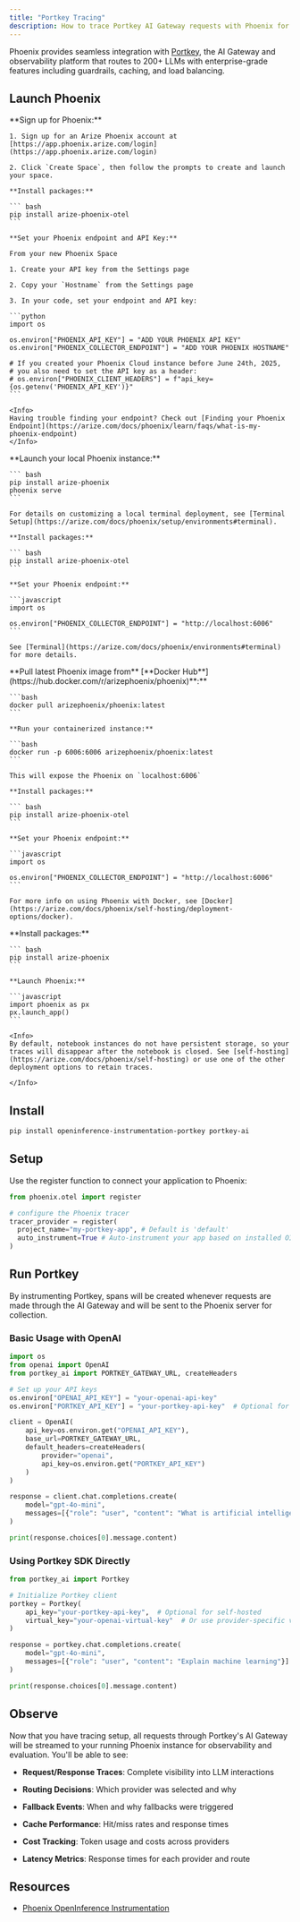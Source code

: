 ```yaml
---
title: "Portkey Tracing"
description: How to trace Portkey AI Gateway requests with Phoenix for comprehensive LLM observability
---
```


Phoenix provides seamless integration with [Portkey](https://portkey.ai/), the AI Gateway and observability platform that routes to 200+ LLMs with enterprise-grade features including guardrails, caching, and load balancing.

## Launch Phoenix

<Tabs>
  <Tab title="Phoenix Cloud">
    **Sign up for Phoenix:**

    1. Sign up for an Arize Phoenix account at [https://app.phoenix.arize.com/login](https://app.phoenix.arize.com/login)

    2. Click `Create Space`, then follow the prompts to create and launch your space.

    **Install packages:**

    ``` bash
    pip install arize-phoenix-otel
    ```

    **Set your Phoenix endpoint and API Key:**

    From your new Phoenix Space

    1. Create your API key from the Settings page

    2. Copy your `Hostname` from the Settings page

    3. In your code, set your endpoint and API key:

    ```python
    import os

    os.environ["PHOENIX_API_KEY"] = "ADD YOUR PHOENIX API KEY"
    os.environ["PHOENIX_COLLECTOR_ENDPOINT"] = "ADD YOUR PHOENIX HOSTNAME"

    # If you created your Phoenix Cloud instance before June 24th, 2025,
    # you also need to set the API key as a header:
    # os.environ["PHOENIX_CLIENT_HEADERS"] = f"api_key={os.getenv('PHOENIX_API_KEY')}"
    ```

    <Info>
    Having trouble finding your endpoint? Check out [Finding your Phoenix Endpoint](https://arize.com/docs/phoenix/learn/faqs/what-is-my-phoenix-endpoint)
    </Info>
  </Tab>
  <Tab title="Command Line">
    **Launch your local Phoenix instance:**

    ``` bash
    pip install arize-phoenix
    phoenix serve
    ```

    For details on customizing a local terminal deployment, see [Terminal Setup](https://arize.com/docs/phoenix/setup/environments#terminal).

    **Install packages:**

    ``` bash
    pip install arize-phoenix-otel
    ```

    **Set your Phoenix endpoint:**

    ```javascript
    import os

    os.environ["PHOENIX_COLLECTOR_ENDPOINT"] = "http://localhost:6006"
    ```

    See [Terminal](https://arize.com/docs/phoenix/environments#terminal) for more details.
  </Tab>
  <Tab title="Docker">
    **Pull latest Phoenix image from** [**Docker Hub**](https://hub.docker.com/r/arizephoenix/phoenix)**:**

    ```bash
    docker pull arizephoenix/phoenix:latest
    ```

    **Run your containerized instance:**

    ```bash
    docker run -p 6006:6006 arizephoenix/phoenix:latest
    ```

    This will expose the Phoenix on `localhost:6006`

    **Install packages:**

    ``` bash
    pip install arize-phoenix-otel
    ```

    **Set your Phoenix endpoint:**

    ```javascript
    import os

    os.environ["PHOENIX_COLLECTOR_ENDPOINT"] = "http://localhost:6006"
    ```

    For more info on using Phoenix with Docker, see [Docker](https://arize.com/docs/phoenix/self-hosting/deployment-options/docker).
  </Tab>
    <Tab title="Notebook">
    **Install packages:**

    ``` bash
    pip install arize-phoenix
    ```

    **Launch Phoenix:**

    ```javascript
    import phoenix as px
    px.launch_app()
    ```

    <Info>
    By default, notebook instances do not have persistent storage, so your traces will disappear after the notebook is closed. See [self-hosting](https://arize.com/docs/phoenix/self-hosting) or use one of the other deployment options to retain traces.

    </Info>
  </Tab>
</Tabs>

## Install

```bash
pip install openinference-instrumentation-portkey portkey-ai
```

## Setup

Use the register function to connect your application to Phoenix:

```python
from phoenix.otel import register

# configure the Phoenix tracer
tracer_provider = register(
  project_name="my-portkey-app", # Default is 'default'
  auto_instrument=True # Auto-instrument your app based on installed OI dependencies
)
```

## Run Portkey

By instrumenting Portkey, spans will be created whenever requests are made through the AI Gateway and will be sent to the Phoenix server for collection.

### Basic Usage with OpenAI

```python
import os
from openai import OpenAI
from portkey_ai import PORTKEY_GATEWAY_URL, createHeaders

# Set up your API keys
os.environ["OPENAI_API_KEY"] = "your-openai-api-key"
os.environ["PORTKEY_API_KEY"] = "your-portkey-api-key"  # Optional for self-hosted

client = OpenAI(
    api_key=os.environ.get("OPENAI_API_KEY"),
    base_url=PORTKEY_GATEWAY_URL,
    default_headers=createHeaders(
        provider="openai",
        api_key=os.environ.get("PORTKEY_API_KEY")
    )
)

response = client.chat.completions.create(
    model="gpt-4o-mini",
    messages=[{"role": "user", "content": "What is artificial intelligence?"}]
)

print(response.choices[0].message.content)
```

### Using Portkey SDK Directly

```python
from portkey_ai import Portkey

# Initialize Portkey client
portkey = Portkey(
    api_key="your-portkey-api-key",  # Optional for self-hosted
    virtual_key="your-openai-virtual-key"  # Or use provider-specific virtual keys
)

response = portkey.chat.completions.create(
    model="gpt-4o-mini",
    messages=[{"role": "user", "content": "Explain machine learning"}]
)

print(response.choices[0].message.content)
```

## Observe

Now that you have tracing setup, all requests through Portkey's AI Gateway will be streamed to your running Phoenix instance for observability and evaluation. You'll be able to see:

* **Request/Response Traces**: Complete visibility into LLM interactions

* **Routing Decisions**: Which provider was selected and why

* **Fallback Events**: When and why fallbacks were triggered

* **Cache Performance**: Hit/miss rates and response times

* **Cost Tracking**: Token usage and costs across providers

* **Latency Metrics**: Response times for each provider and route

## Resources

* [Phoenix OpenInference Instrumentation](https://github.com/Arize-ai/openinference/tree/main/python/instrumentation/openinference-instrumentation-portkey)


